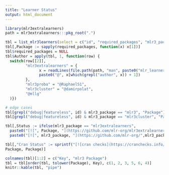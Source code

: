 ```yaml
---
title: "Learner Status"
output: html_document
---
```


```r
library(mlr3extralearners)
path = mlr3extralearners:::pkg_root(".")

tbl = list_mlr3learners(select = c("id", "required_packages", "mlr3_package"))
tbl[,Package := sapply(required_packages, function(x) x[1])]
tbl$required_packages = NULL
tbl$Author = apply(tbl, 1, function(row) {
  switch(row[[2]],
         "mlr3extralearners" = {
               x = readLines(file.path(path, "man", paste0("mlr_learners_", row[[1]], ".Rd")))
               paste0("@", x[which(grepl("author", x)) + 1])
         },
         "mlr3proba" = "@RaphaelS1",
         "mlr3cluster" = "@damirpolat",
         "@mllg"
  )})

# edge cases
tbl[grepl("debug|featureless", id) & mlr3_package == "mlr3", "Package"] = "mlr3"
tbl[grepl("debug|featureless", id) & mlr3_package == "mlr3cluster", "Package"] = "mlr3cluster"

tbl[,Status := ifelse(mlr3_package == "mlr3extralearners",
  paste0("[![", Package, "](https://github.com/mlr-org/mlr3extralearners/actions/workflows/test_", Package, ".yml/badge.svg)](https://github.com/mlr-org/mlr3extralearners/actions/workflows/test_", Package, ".yml)"),
  paste0("[![", mlr3_package, "](https://github.com/mlr-org/",mlr3_package ,"/workflows/tic/badge.svg)](https://github.com/mlr-org/", mlr3_package,"/actions)"))]

tbl[,"Cran Status" := sprintf("[![cran checks](https://cranchecks.info/badges/worst/%s)](https://cran.r-project.org/web/checks/check_results_%s.html)",
Package, Package)]

colnames(tbl)[1:2] = c("Key", "mlr3 Package")
tbl = tbl[order(tbl, tolower(Package), Key), c(1, 2, 3, 5, 6, 4)]
knitr::kable(tbl, "pipe")
```
